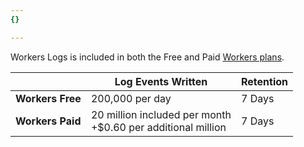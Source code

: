 ```yaml
---
{}

---
```



Workers Logs is included in both the Free and Paid [Workers plans](/workers/platform/pricing/).

|                    | Log Events Written                                                 | Retention  |
| ------------------ | ------------------------------------------------------------------ | ---------- |
| **Workers Free**   | 200,000 per day                                                    | 7 Days     |
| **Workers Paid**   | 20 million included per month <br /> +$0.60 per additional million | 7 Days     |
